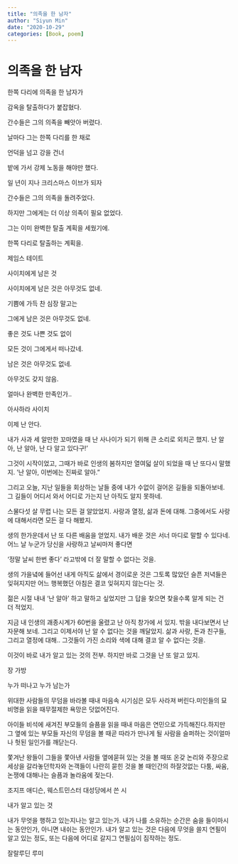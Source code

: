 ```yaml
---
title: "의족을 한 남자"
author: "Siyun Min"
date: "2020-10-29"
categories: [Book, poem]
---
```

# 의족을 한 남자

한쪽 다리에 의족을 한 남자가

감옥을 탈출하다가 붙잡혔다.

간수들은 그의 의족을 빼앗아 버렸다.

날마다 그는 한쪽 다리를 한 채로

언덕을 넘고 강을 건너

밭에 가서 강제 노동을 해야만 했다.

일 년이 지나 크리스마스 이브가 되자

간수들은 그의 의족을 돌려주었다.

하지만 그에게는 더 이상 의족이 필요 없었다.

그는 이미 완벽한 탈출 계획을 세웠기에.

한쪽 다리로 탈출하는 계획을.

제임스 테이트

사이치에게 남은 것

사이치에게 남은 것은 아무것도 없네.

기쁨에 가득 찬 심장 말고는

그에게 남은 것은 아무것도 없네.

좋은 것도 나쁜 것도 없이

모든 것이 그에게서 떠나갔네.

남은 것은 아무것도 없네.

아무것도 갖지 않음.

얼마나 완벽한 만족인가..

아사하라 사이치

이제 난 안다.

내가 사과 세 알만한 꼬마였을 때 난 사나이가 되기 위해 큰 소리로 외치곤 했지. 난 알아, 난 알아, 난 다 알고 있다구!'

그것이 시작이었고, 그때가 바로 인생의 봄하지만 열여덟 살이 되었을 때 난 또다시 말했지. '난 알아, 이번에는 진짜로 알아."

그리고 오늘, 지난 일들을 회상하는 날들 중에 내가 수없이 걸어온 길들을 되돌아보네. 그 길들이 어디서 와서 어디로 가는지 난 아직도 알지 못하네.

스물다섯 살 무렵 나는 모든 걸 알았었지. 사랑과 열정, 삶과 돈에 대해. 그중에서도 사랑에 대해서라면 모든 걸 다 해봤지.

생의 한가운데서 난 또 다른 배움을 얻었지. 내가 배운 것은 서너 마디로 말할 수 있다네. 어느 날 누군가 당신을 사랑하고 날씨마저 좋다면

'정말 날씨 한번 좋다' 라고밖에 더 잘 말할 수 없다는 것을.

생의 가을녘에 들어선 내게 아직도 삶에서 경이로운 것은 그토록 많았던 슬픈 저녁들은 잊혀지지만 어느 행복했던 아침은 결코 잊혀지지 않는다는 것.

젊은 시절 내내 '난 알아' 하고 말하고 싶었지만 그 답을 찾으면 찾을수록 알게 되는 건 더 적었지.

지금 내 인생의 괘종시계가 60번을 울렸고 난 아직 창가에 서 있지. 밖을 내다보면서 난 자문해 보네. 그리고 이제서야 난 알 수 없다는 것을 깨달았지. 삶과 사랑, 돈과 친구들, 그리고 열정에 대해.. 그것들이 가진 소리와 색에 대해 결코 알 수 없다는 것을.

이것이 바로 내가 알고 있는 것의 전부. 하지만 바로 그것을 난 또 알고 있지.

장 가방

누가 떠나고 누가 남는가

위대한 사람들의 무덤을 바라볼 때내 마음속 시기심은 모두 사라져 버린다.미인들의 묘비명을 읽을 때무절제한 욕망은 덧없어진다.

아이들 비석에 새겨진 부모들의 슬픔을 읽을 때내 마음은 연민으로 가득해진다.하지만 그 옆에 있는 부모들 자신의 무덤을 볼 때곧 따라가 만나게 될 사람을 슬퍼하는 것이얼마나 헛된 일인가를 깨닫는다.

쫓겨난 왕들이 그들을 쫓아낸 사람들 옆에묻혀 있는 것을 볼 때또 온갖 논리와 주장으로 세상을 갈라놓던학자와 논객들이 나란히 묻힌 것을 볼 때인간의 하잘것없는 다툼, 싸움, 논쟁에 대해나는 슬픔과 놀라움에 젖는다.

조지프 애디슨, 웨스트민스터 대성당에서 쓴 시

내가 알고 있는 것

내가 무엇을 행하고 있는지나는 알고 있는가. 내가 나를 소유하는 순간은 숨을 들이마시는 동안인가, 아니면 내쉬는 동안인가. 내가 알고 있는 것은 다음에 무엇을 쓸지 연필이 알고 있는 정도, 또는 다음에 어디로 갈지그 연필심이 짐작하는 정도.

잘랄루딘 루미